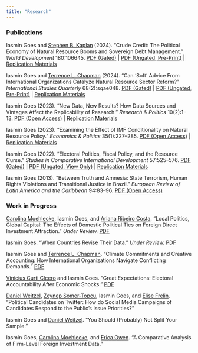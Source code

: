 ```yaml
---
title: "Research"
---
```


### Publications

Iasmin Goes and [Stephen B. Kaplan](http://stephenbkaplan.com/) (2024). "Crude Credit: The Political Economy of Natural Resource Booms and Sovereign Debt Management." *World Development* 180:106645. [PDF (Gated)](https://doi.org/10.1016/j.worlddev.2024.106645) \| [PDF (Ungated, Pre-Print)](papers/Goes-Kaplan.pdf) \| [Replication Materials](https://doi.org/10.7910/DVN/NWWX4E)

Iasmin Goes and [Terrence L. Chapman](https://terrencechapman.weebly.com/) (2024). "Can 'Soft' Advice From International Organizations Catalyze Natural Resource Sector Reform?" *International Studies Quarterly* 68(2):sqae048. [PDF (Gated)](https://doi.org/10.1093/isq/sqae048) \| [PDF (Ungated, Pre-Print)](papers/Goes-Chapman.pdf) \| [Replication Materials](https://doi.org/10.7910/DVN/V5MWRF)

Iasmin Goes (2023). "New Data, New Results? How Data Sources and Vintages Affect the Replicability of Research." *Research & Politics* 10(2):1--13. [PDF (Open Access)](https://doi.org/10.1177/20531680231170502) \| [Replication Materials](https://doi.org/10.7910/DVN/G9QZOU)

Iasmin Goes (2023). "Examining the Effect of IMF Conditionality on Natural Resource Policy." *Economics & Politics* 35(1):227--285. [PDF (Open Access)](https://doi.org/10.1111/ecpo.12214) \| [Replication Materials](https://doi.org/10.7910/DVN/9RURWP)

Iasmin Goes (2022). "Electoral Politics, Fiscal Policy, and the Resource Curse." *Studies in Comparative International Development* 57:525--576. [PDF (Gated)](https://doi.org/10.1007/s12116-022-09367-8) \| [PDF (Ungated, View Only)](https://rdcu.be/cU1nr) \| [Replication Materials](https://doi.org/10.7910/DVN/8HUQIF)

Iasmin Goes (2013). "Between Truth and Amnesia: State Terrorism, Human Rights Violations and Transitional Justice in Brazil." *European Review of Latin America and the Caribbean* 94:83--96. [PDF (Open Access)](http://doi.org/10.18352/erlacs.8395)

### Work in Progress

[Carolina Moehlecke](https://www.carolinamoehlecke.com/), Iasmin Goes, and [Ariana Ribeiro Costa](https://ri.fgv.br/en/pessoas/ariana-ribeiro-costa). "Local Politics, Global Capital: The Effects of Domestic Political Ties on Foreign Direct Investment Attraction." *Under Review.* [PDF](papers/Moehlecke-Goes-Costa.pdf)

Iasmin Goes. "When Countries Revise Their Data." *Under Review.* [PDF](papers/Goes-WDI.pdf)

Iasmin Goes and [Terrence L. Chapman](https://terrencechapman.weebly.com/). "Climate Commitments and Creative Accounting: How International Organizations Navigate Conflicting Demands." [PDF](papers/Goes-Chapman-WB.pdf)

[Vinicius Curti Cícero](https://vcicero.github.io/) and Iasmin Goes. "Great Expectations: Electoral Accountability After Economic Shocks." [PDF](papers/Cicero-Goes.pdf)

[Daniel Weitzel](https://www.danweitzel.net/), [Zeynep Somer-Topcu](https://zeynepsomer.com/), Iasmin Goes, and [Elise Frelin](https://pureportal.strath.ac.uk/en/persons/elise-frelin). "Political Candidates on Twitter: How do Social Media Campaigns of Candidates Respond to the Public's Issue Priorities?"

Iasmin Goes and [Daniel Weitzel](https://www.danweitzel.net/). "You Should (Probably) Not Split Your Sample."

Iasmin Goes, [Carolina Moehlecke](https://www.carolinamoehlecke.com/), and [Erica Owen](https://sites.google.com/view/erica-owen). "A Comparative Analysis of Firm-Level Foreign Investment Data."
